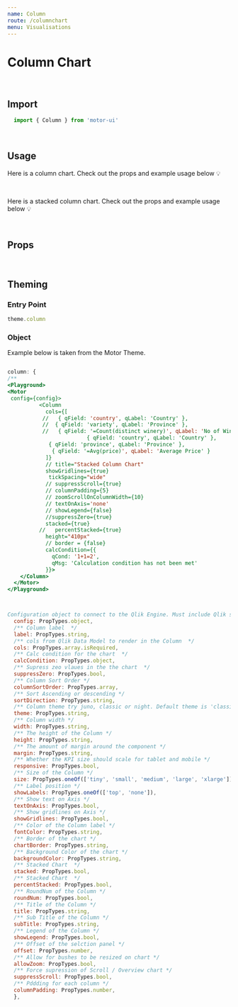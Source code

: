 ```yaml
---
name: Column
route: /columnchart
menu: Visualisations
---
```


<h1 style={{ margin: '0px' }}>Column Chart</h1>

<br />

## Import

```javascript
  import { Column } from 'motor-ui'
```
<br />

## Usage

Here is a column chart.
Check out the props and example usage below 💡


<Playground>
<Motor  
 config={config}>  
  <Filter label='Country' dimension={['country']} />
          <Column
            cols={[
              { qField: 'country', qLabel: 'Country' },
              { qField: '=Avg(price)', qLabel: 'Average Price' },
             // { qField: '=sum(price)', qLabel: 'Total Price' }
            ]}
            chartColor={'divergent9'}
            size='small'
            showLabels='none'
            tickSpacing="wide"
            showGridlines='solid'
            responsive={true}
            columnPadding={10}
            stacked={false}
            height="410px"
            calcCondition={{
              qCond: '1+1=2',
              qMsg: 'Calculation condition has not been met'
            }}>
    </Column>
  </Motor>
</Playground>

<br />

Here is a stacked column chart.
Check out the props and example usage below 💡



<br />

## Props

<Props of={Column} />

<br />

## Theming


### Entry Point

```javascript
theme.column
```

### Object

Example below is taken from the Motor Theme.

```javascript

column: {
/** 
<Playground>
<Motor  
 config={config}>  
          <Column
            cols={[
           //   { qField: 'country', qLabel: 'Country' },
           //  { qField: 'variety', qLabel: 'Province' },
           //   { qField: '=Count(distinct winery)', qLabel: 'No of Wineries' },
                         { qField: 'country', qLabel: 'Country' },
             { qField: 'province', qLabel: 'Province' },
              { qField: '=Avg(price)', qLabel: 'Average Price' }
            ]}
            // title="Stacked Column Chart"
            showGridlines={true}
             tickSpacing="wide"
            // suppressScroll={true}
            // columnPadding={5}
            // zoomScrollOnColumnWidth={10} 
            // textOnAxis='none'
            // showLegend={false}
            //suppressZero={true}
            stacked={true}
          //   percentStacked={true}
            height="410px"
            // border = {false}
            calcCondition={{
              qCond: '1+1=2',
              qMsg: 'Calculation condition has not been met'
            }}>
    </Column>
  </Motor>
</Playground>



Configuration object to connect to the Qlik Engine. Must include Qlik site URL and an App name */
  config: PropTypes.object,
  /** Column label  */
  label: PropTypes.string,
  /** cols from Qlik Data Model to render in the Column  */
  cols: PropTypes.array.isRequired,
  /** Calc condition for the chart  */
  calcCondition: PropTypes.object,
  /** Supress zeo vlaues in the the chart  */
  suppressZero: PropTypes.bool,
  /** Column Sort Order */
  columnSortOrder: PropTypes.array,
  /** Sort Ascending or descending */
  sortDirection: PropTypes.string,
  /** Column theme try juno, classic or night. Default theme is 'classic' */
  theme: PropTypes.string,
  /** Column width */
  width: PropTypes.string,
  /** The height of the Column */
  height: PropTypes.string,
  /** The amount of margin around the component */
  margin: PropTypes.string,
  /** Whether the KPI size should scale for tablet and mobile */
  responsive: PropTypes.bool,
  /** Size of the Column */
  size: PropTypes.oneOf(['tiny', 'small', 'medium', 'large', 'xlarge']),
  /** Label position */
  showLabels: PropTypes.oneOf(['top', 'none']),
  /** Show text on Axis */
  textOnAxis: PropTypes.bool,
  /** Show gridlines on Axis */
  showGridlines: PropTypes.bool,
  /** Color of the Column label */
  fontColor: PropTypes.string,
  /** Border of the chart */
  chartBorder: PropTypes.string,
  /** Background Color of the chart */
  backgroundColor: PropTypes.string,
  /** Stacked Chart  */
  stacked: PropTypes.bool,
  /** Stacked Chart  */
  percentStacked: PropTypes.bool,
  /** RoundNum of the Column */
  roundNum: PropTypes.bool,
  /** Title of the Column */
  title: PropTypes.string,
  /** Sub Title of the Column */
  subTitle: PropTypes.string,
  /** Legend of the Column */
  showLegend: PropTypes.bool,
  /** Offset of the selction panel */
  offset: PropTypes.number,
  /** Allow for bushes to be resized on chart */
  allowZoom: PropTypes.bool,
  /** Force supression of Scroll / Overview chart */
  suppressScroll: PropTypes.bool,
  /** Pddding for each column */
  columnPadding: PropTypes.number,
  },

```
